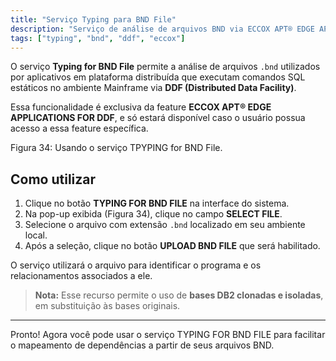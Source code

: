 ```yaml
---
title: "Serviço Typing para BND File"
description: "Serviço de análise de arquivos BND via ECCOX APT® EDGE APPLICATIONS FOR DDF."
tags: ["typing", "bnd", "ddf", "eccox"]
---
```


O serviço **Typing for BND File** permite a análise de arquivos `.bnd` utilizados por aplicativos em plataforma distribuída que executam comandos SQL estáticos no ambiente Mainframe via **DDF (Distributed Data Facility)**.

Essa funcionalidade é exclusiva da feature **ECCOX APT® EDGE APPLICATIONS FOR DDF**, e só estará disponível caso o usuário possua acesso a essa feature específica.

<div className="my-6">
  <MdxImage
    src="/images/docs/test-container/components/servicos-buscadores/typing_bnd_file.png"
    alt="Usando o serviço TPYPING for BND File"
    width={1200}
    height={700}
    className="rounded-lg border"
  />
  <p className="mt-2 text-sm text-muted-foreground">Figura 34: Usando o serviço TPYPING for BND File.</p>
</div>

## Como utilizar

1. Clique no botão **TYPING FOR BND FILE** na interface do sistema.
2. Na pop-up exibida (Figura 34), clique no campo **SELECT FILE**.
3. Selecione o arquivo com extensão `.bnd` localizado em seu ambiente local.
4. Após a seleção, clique no botão **UPLOAD BND FILE** que será habilitado.

O serviço utilizará o arquivo para identificar o programa e os relacionamentos associados a ele.

> **Nota:** Esse recurso permite o uso de **bases DB2 clonadas e isoladas**, em substituição às bases originais.


---

Pronto! Agora você pode usar o serviço TYPING FOR BND FILE para facilitar o mapeamento de dependências a partir de seus arquivos BND.

